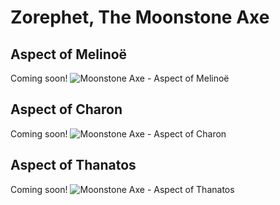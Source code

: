 # Zorephet, The Moonstone Axe

## Aspect of Melinoë

Coming soon!
![Moonstone Axe - Aspect of Melinoë](/images/weapons/axe-melinoe.png)

## Aspect of Charon

Coming soon!
![Moonstone Axe - Aspect of Charon](/images/weapons/axe-charon.png)

## Aspect of Thanatos

Coming soon!
![Moonstone Axe - Aspect of Thanatos](/images/weapons/axe-thanatos.png)
